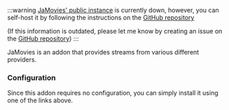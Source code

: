 
:::warning
[JaMovies' public instance](https://eja-addon.vercel.app/) is currently down, however, you can self-host it by following the instructions on the [GitHub repository](https://github.com/ejatapibeda/JaMovies?tab=readme-ov-file#self-hosting-on-vercel)

(If this information is outdated, please let me know by creating an issue on the [GitHub repository](https://github.com/Viren070/guides))
:::

<AddonLinks id="jamovies" manifest="https://eja-addon.vercel.app/manifest.json" configurable={true} configurationRequired={false} configureAtBase={false} source="https://github.com/ejatapibeda/JaMovies/"/> 

JaMovies is an addon that provides streams from various different providers.

<h3>Configuration</h3>

Since this addon requires no configuration, you can simply install it using one of the links above.
